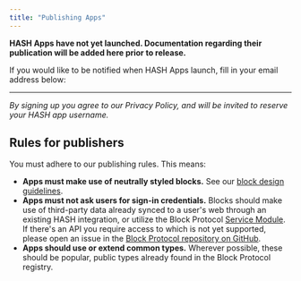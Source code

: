 ```yaml
---
title: "Publishing Apps"
---
```


**HASH Apps have not yet launched. Documentation regarding their publication will be added here prior to release.**

If you would like to be notified when HASH Apps launch, fill in your email address below:

---

_By signing up you agree to our Privacy Policy, and will be invited to reserve your HASH app username._

## Rules for publishers

You must adhere to our publishing rules. This means:

- **Apps must make use of neutrally styled blocks.** See our [block design guidelines](https://hash.dev/blog/block-design).
- **Apps must not ask users for sign-in credentials.** Blocks should make use of third-party data already synced to a user's web through an existing HASH integration, or utilize the Block Protocol [Service Module](https://blockprotocol.org/spec/service). If there's an API you require access to which is not yet supported, please open an issue in the [Block Protocol repository on GitHub](https://github.com/blockprotocol/blockprotocol/issues/new/choose).
- **Apps should use or extend common types.** Wherever possible, these should be popular, public types already found in the Block Protocol registry.
